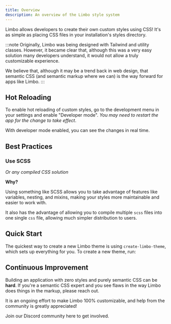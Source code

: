 ```yaml
---
title: Overview
description: An overview of the Limbo style system
---
```



Limbo allows developers to create their own custom styles using CSS! It's as simple as placing CSS files in your installation's styles directory.

:::note
Originally, Limbo was being designed with Tailwind and utility classes. However, it became clear that, although this was a very easy solution many developers understand, it would not allow a truly customizable experience.

We believe that, although it may be a trend back in web design, that semantic CSS (and semantic markup where we can) is the way forward for apps like Limbo.
:::

## Hot Reloading

To enable hot reloading of custom styles, go to the development menu in your settings and enable "Developer mode". _You may need to restart the app for the change to take effect_.

With developer mode enabled, you can see the changes in real time.

## Best Practices

### Use SCSS

_Or any compiled CSS solution_

**Why?**

Using something like SCSS allows you to take advantage of features like variables, nesting, and mixins, making your styles more maintainable and easier to work with.

It also has the advantage of allowing you to compile multiple `scss` files into one single `css` file, allowing much simpler distribution to users.

## Quick Start

The quickest way to create a new Limbo theme is using `create-limbo-theme`, which sets up everything for you. To create a new theme, run:

<NpmCreate scriptName="limbo-theme" />

## Continuous Improvement

Building an application with zero styles and purely semantic CSS can be **hard**. If you're a semantic CSS expert and you see flaws in the way Limbo does things in the markup, please reach out.

It is an ongoing effort to make Limbo 100% customizable, and help from the community is greatly appreciated!

Join our Discord community <DiscordInviteLink>here</DiscordInviteLink> to get involved.
